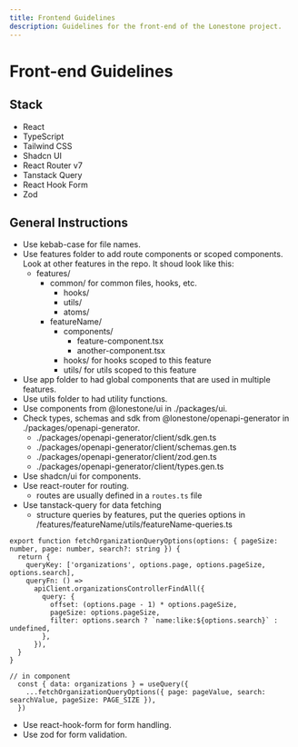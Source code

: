 ```yaml
---
title: Frontend Guidelines
description: Guidelines for the front-end of the Lonestone project.
---
```


# Front-end Guidelines

## Stack

- React
- TypeScript
- Tailwind CSS
- Shadcn UI
- React Router v7
- Tanstack Query
- React Hook Form
- Zod

## General Instructions
- Use kebab-case for file names.
- Use features folder to add route components or scoped components. Look at other features in the repo. It shoud look like this:
    - features/
        - common/ for common files, hooks, etc.
            - hooks/
            - utils/
            - atoms/
        - featureName/
            - components/
                - feature-component.tsx
                - another-component.tsx
            - hooks/ for hooks scoped to this feature
            - utils/ for utils scoped to this feature
- Use app folder to had global components that are used in multiple features.
- Use utils folder to had utility functions.
- Use components from @lonestone/ui in ./packages/ui.
- Check types, schemas and sdk from @lonestone/openapi-generator in ./packages/openapi-generator.
    - ./packages/openapi-generator/client/sdk.gen.ts
    - ./packages/openapi-generator/client/schemas.gen.ts
    - ./packages/openapi-generator/client/zod.gen.ts
    - ./packages/openapi-generator/client/types.gen.ts
- Use shadcn/ui for components.
- Use react-router for routing.
    - routes are usually defined in a `routes.ts` file
- Use tanstack-query for data fetching
    - structure queries by features, put the queries options in /features/featureName/utils/featureName-queries.ts
```
export function fetchOrganizationQueryOptions(options: { pageSize: number, page: number, search?: string }) {
  return {
    queryKey: ['organizations', options.page, options.pageSize, options.search],
    queryFn: () =>
      apiClient.organizationsControllerFindAll({
        query: {
          offset: (options.page - 1) * options.pageSize,
          pageSize: options.pageSize,
          filter: options.search ? `name:like:${options.search}` : undefined,
        },
      }),
  }
}

// in component
  const { data: organizations } = useQuery({
    ...fetchOrganizationQueryOptions({ page: pageValue, search: searchValue, pageSize: PAGE_SIZE }),
  })
```
- Use react-hook-form for form handling.
- Use zod for form validation.
